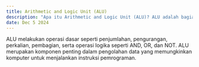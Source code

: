 ---
title: Arithmetic and Logic Unit (ALU)  
description: "Apa itu Arithmetic and Logic Unit (ALU)? ALU adalah bagian dari CPU yang bertanggung jawab untuk melakukan operasi matematika dan logika."  
date: Dec 5 2024  
---  
ALU melakukan operasi dasar seperti penjumlahan, pengurangan, perkalian, pembagian, serta operasi logika seperti AND, OR, dan NOT. ALU merupakan komponen penting dalam pengolahan data yang memungkinkan komputer untuk menjalankan instruksi pemrograman.
